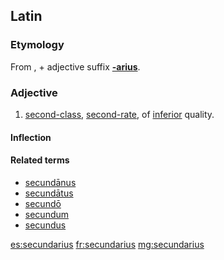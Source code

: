 ==Latin==
===Etymology===
From {{term|secundus||second, following|lang=la}}, + adjective suffix '''[[-arius]]'''.

===Adjective===
{{la-adj-1&2|secundārius|secundaria|secundāria|secundarium|secundārium}}

# [[second-class]], [[second-rate]], of [[inferior]] quality.

====Inflection====
{{la-decl-1&2|secundāri}}

====Related terms====
* [[secundanus|secundānus]]
* [[secundatus|secundātus]]
* [[secundo#Latin|secundō]]
* [[secundum]]
* [[secundus]]

[[es:secundarius]]
[[fr:secundarius]]
[[mg:secundarius]]
